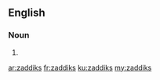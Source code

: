 ==English==

===Noun===
{{head|en}}

# {{plural of|zaddik}}

[[ar:zaddiks]]
[[fr:zaddiks]]
[[ku:zaddiks]]
[[my:zaddiks]]